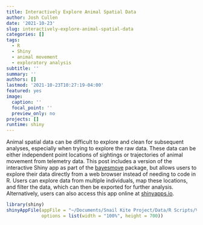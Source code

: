 ```yaml
---
title: Interactively Explore Animal Spatial Data
author: Josh Cullen
date: '2021-10-23'
slug: interactively-explore-animal-spatial-data
categories: []
tags: 
  - R
  - Shiny
  - animal movement
  - exploratory analysis
subtitle: ''
summary: ''
authors: []
lastmod: '2021-10-23T10:27:19-04:00'
featured: yes
image:
  caption: ''
  focal_point: ''
  preview_only: no
projects: []
runtime: shiny
---
```


Animal spatial data can be difficult to explore and clean for subsequent analyses, especially when trying to explore the raw data. These data can be either independent point locations of sightings or trajectories of animal movement from telemetry data. This post includes a version of the interactive Shiny app as part of the [bayesmove](https://joshcullen.github.io/bayesmove) package, but allows users to explore their data directly from a web browser instead of needing to code in R. Users can explore data from multiple individuals, map these locations, and filter the data, which can then be exported for further analysis. Alternatively, users can also access this app online at [shinyapps.io](https://joshcullen.shinyapps.io/segmentation_of_NSD/).

```r
library(shiny)
shinyAppFile(appFile = "~/Documents/Snail Kite Project/Data/R Scripts/ValleLabUF/segment_continuous_var/app.R",
             options = list(width = "100%", height = 700))
```

